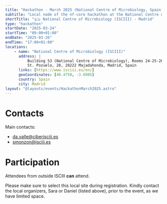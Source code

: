 ```yaml
---
title: "Hackathon - March 2025 (National Centre of Microbiology, Spain)"
subtitle: "Local node of the nf-core hackathon at the National Centre of Microbiology (ISCIII), Spain"
shortTitle: "🇪🇸 National Centre of Microbiology (ISCIII) - Madrid"
type: "hackathon"
startDate: "2025-03-24"
startTime: "09:00+01:00"
endDate: "2025-03-26"
endTime: "17:00+01:00"
locations:
    - name: "National Centre of Microbiology (ISCIII)"
      address: |
          Building 53 (National Centre of Microbiology), Rooms 24-25-26
          St. Pozuelo, 28, 28222 Majadahonda, Madrid, Spain
      links: [https://www.isciii.es/en/]
      geoCoordinates: [40.4750, -3.6905]
      country: Spain
      city: Madrid
layout: "@layouts/events/HackathonMarch2025.astro"
---
```


# Contacts

Main contacts:

-   [da.valle@ciberisciii.es](mailto:da.valle@ciberisciii.es)
-   [smonzon@isciii.es](mailto:smonzon@isciii.es)

# Participation

Attendees from outside ISCIII **can** attend.

Please make sure to select this local site during registration.
Kindly contact the local organizers, Sara or Daniel (listed above), prior to the event, as we have limited space.
